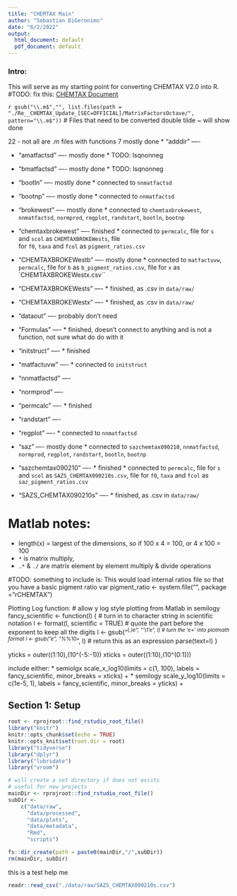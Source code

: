```yaml
---
title: "CHEMTAX Main"
author: "Sebastian DiGeronimo"
date: "6/2/2022"
output:
  html_document: default
  pdf_document: default
---
```


### Intro: 
This will serve as my starting point for converting CHEMTAX V2.0 into R.
#TODO: fix this: [CHEMTAX Document](./Re__CHEMTAX_Update_[SEC=OFFICIAL]/Re__CHEMTAX_Update_[SEC=OFFICIAL]/CHEMTAX 2 Octave version.docx)

`r gsub("\\.m$","", list.files(path = "./Re__CHEMTAX_Update_[SEC=OFFICIAL]/MatrixFactorsOctave/", pattern="\\.m$"))`
# Files that need to be converted
double tilde ~ will show done

22 - not all are .m files with functions
7 mostly done
* "adddir"                        ----

* "amatfactsd"                    ---- mostly done
                                       * TODO: lsqnonneg

* "bmatfactsd"                    ---- mostly done 
                                       * TODO: lsqnonneg

* "bootln"                        ---- mostly done 
                                       * connected to `nnmatfactsd`

* "bootnp"                        ---- mostly done 
                                       * connected to `nnmatfactsd`

* "brokewest"                     ---- mostly done 
                                      * connected to `chemtaxbrokewest`, 
                                      `nnmatfactsd`,  `normprod`, `regplot`, 
                                      `randstart`, `bootln`, `bootnp`

* "chemtaxbrokewest"              ---- finished 
                                       * connected to `permcalc`, file for `s`  
                                        and `scol` as `CHEMTAXBROKEWests`, file    
                                        for `f0`, `taxa` and `fcol` as 
                                        `pigment_ratios.csv`

* "CHEMTAXBROKEWestb"             ---- mostly done 
                                       * connected to `matfactuvw`, `permcalc`,
                                        file for `b` as `b_pigment_ratios.csv`, 
                                        file for `x` as `CHEMTAXBROKEWestx.csv``

* "CHEMTAXBROKEWests"             ---- * finished, as .csv in `data/raw/`  

* "CHEMTAXBROKEWestx"             ---- * finished, as .csv in `data/raw/`

* "dataout"                       ---- 
                                       probably don't need     

* "Formulas"                      ---- * finished, doesn't connect to anything and 
                                       is not a function, not sure what do do with it
                                       
* "initstruct"                    ---- * finished    

* "matfactuvw"                    ---- 
                                       * connected to  `initstruct`

* "nnmatfactsd"                   ----        

* "normprod"                      ---- 

* "permcalc"                      ---- * finished       

* "randstart"                     ---- 

* "regplot"                       ---- 
                                       * connected to `nnmatfactsd`

* "saz"                           ---- mostly done 
                                      * connected to `sazchemtax090210`, 
                                      `nnmatfactsd`,  `normprod`, `regplot`, 
                                      `randstart`, `bootln`, `bootnp`

* "sazchemtax090210"              ----  * finished 
                                        * connected to `permcalc`, file for `s`  
                                        and `scol` as `SAZS_CHEMTAX090210s.csv`, 
                                        file for `f0`, `taxa` and `fcol` as 
                                        `saz_pigment_ratios.csv`

* "SAZS_CHEMTAX090210s"           ---- * finished, as .csv in `data/raw/`


# Matlab notes:
* length(x) = largest of the dimensions, so if 100 x 4 = 100, or 4 x 100 = 100
* `*` is matrix multiply, 
* `.*` & `./` are matrix element by element multiply & divide operations


#TODO: something to include is:
This would load internal ratios file so that you have a basic pigment ratio var
pigment_ratio <- system.file("", package = "rCHEMTAX")

Plotting Log function:
# allow y log style plotting from Matlab in semilogy
  fancy_scientific <- function(l) {
    # turn in to character string in scientific notation
    l <- format(l, scientific = TRUE)
    # quote the part before the exponent to keep all the digits
    l <- gsub("^(.*)e", "'\\1'e", l)
    # turn the 'e+' into plotmath format
    l <- gsub("e", "%*%10^", l)
    # return this as an expression
    parse(text=l)
  }
  
  yticks = outer((1:10),(10^(-5:-1)))
  xticks = outer((1:10),(10^(0:1)))
  
  include either:
  * semiolgx
  scale_x_log10(limits = c(1, 100),
                labels = fancy_scientific,
                minor_breaks = xticks) +
  * semilogy
  scale_y_log10(limits = c(1e-5, 1),
                labels = fancy_scientific,
                minor_breaks = yticks) +
    
## Section 1: Setup

```r
root <- rprojroot::find_rstudio_root_file()
library("knitr")
knitr::opts_chunk$set(echo = TRUE)
knitr::opts_knit$set(root.dir = root)
library("tidyverse")
library("dplyr")
library("lubridate")
library("vroom")


```

```r
# will create a set directory if does not exists
# useful for new projects
mainDir <- rprojroot::find_rstudio_root_file()
subDir <-
    c("data/raw",
      "data/processed",
      "data/plots",
      "data/metadata",
      "Rmd",
      "scripts")

fs::dir_create(path = paste0(mainDir,"/",subDir))
rm(mainDir, subDir)
```

this is a test help me
```r
readr::read_csv("./data/raw/SAZS_CHEMTAX090210s.csv")
```

